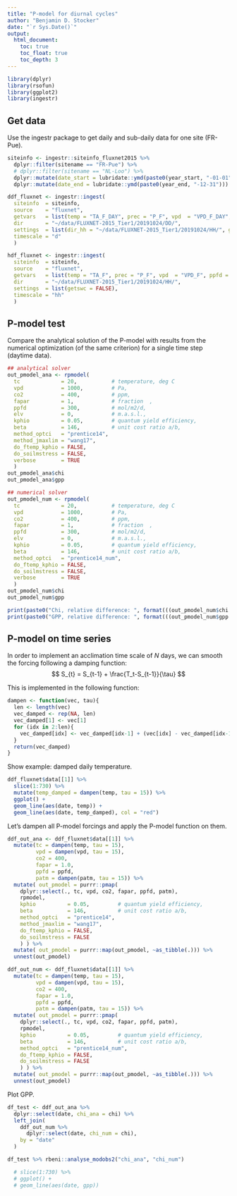 ```yaml
---
title: "P-model for diurnal cycles"
author: "Benjamin D. Stocker"
date: "`r Sys.Date()`"
output:
  html_document:
    toc: true
    toc_float: true
    toc_depth: 3
---
```



```r
library(dplyr)
library(rsofun)
library(ggplot2)
library(ingestr)
```

## Get data

Use the ingestr package to get daily and sub-daily data for one site (FR-Pue).
```r
siteinfo <- ingestr::siteinfo_fluxnet2015 %>%
  dplyr::filter(sitename == "FR-Pue") %>% 
  # dplyr::filter(sitename == "NL-Loo") %>% 
  dplyr::mutate(date_start = lubridate::ymd(paste0(year_start, "-01-01"))) %>%
  dplyr::mutate(date_end = lubridate::ymd(paste0(year_end, "-12-31")))

ddf_fluxnet <- ingestr::ingest(
  siteinfo  = siteinfo,
  source    = "fluxnet",
  getvars   = list(temp = "TA_F_DAY", prec = "P_F", vpd  = "VPD_F_DAY", ppfd =  "SW_IN_F", patm = "PA_F"),
  dir       = "~/data/FLUXNET-2015_Tier1/20191024/DD/",
  settings  = list(dir_hh = "~/data/FLUXNET-2015_Tier1/20191024/HH/", getswc = FALSE),
  timescale = "d"
  )

hdf_fluxnet <- ingestr::ingest(
  siteinfo  = siteinfo,
  source    = "fluxnet",
  getvars   = list(temp = "TA_F", prec = "P_F", vpd  = "VPD_F", ppfd =  "SW_IN_F", patm = "PA_F"),
  dir       = "~/data/FLUXNET-2015_Tier1/20191024/HH/",
  settings  = list(getswc = FALSE),
  timescale = "hh"
  )
```

## P-model test

Compare the analytical solution of the P-model with results from the numerical optimization (of the same criterion) for a single time step (daytime data).
```r
## analytical solver
out_pmodel_ana <- rpmodel( 
  tc             = 20,           # temperature, deg C
  vpd            = 1000,         # Pa,
  co2            = 400,          # ppm,
  fapar          = 1,            # fraction  ,
  ppfd           = 300,          # mol/m2/d,
  elv            = 0,            # m.a.s.l.,
  kphio          = 0.05,         # quantum yield efficiency,
  beta           = 146,          # unit cost ratio a/b,
  method_optci   = "prentice14",
  method_jmaxlim = "wang17",
  do_ftemp_kphio = FALSE,
  do_soilmstress = FALSE,
  verbose        = TRUE
  )
out_pmodel_ana$chi
out_pmodel_ana$gpp

## numerical solver
out_pmodel_num <- rpmodel( 
  tc             = 20,           # temperature, deg C
  vpd            = 1000,         # Pa,
  co2            = 400,          # ppm,
  fapar          = 1,            # fraction  ,
  ppfd           = 300,          # mol/m2/d,
  elv            = 0,            # m.a.s.l.,
  kphio          = 0.05,         # quantum yield efficiency,
  beta           = 146,          # unit cost ratio a/b,
  method_optci   = "prentice14_num",
  do_ftemp_kphio = FALSE,
  do_soilmstress = FALSE,
  verbose        = TRUE
  )
out_pmodel_num$chi
out_pmodel_num$gpp

print(paste0("Chi, relative difference: ", format(((out_pmodel_num$chi / out_pmodel_ana$chi) - 1.0 )* 100, digits = 3), "%"))
print(paste0("GPP, relative difference: ", format(((out_pmodel_num$gpp / out_pmodel_ana$gpp) - 1.0 )* 100, digits = 3), "%"))
```

## P-model on time series

In order to implement an acclimation time scale of $N$ days, we can smooth the forcing following a damping function:
$$
S_{t} = S_{t-1} + \frac{T_t-S_{t-1}}{\tau}
$$

This is implemented in the following function:
```r
dampen <- function(vec, tau){
  len <- length(vec)
  vec_damped <- rep(NA, len)
  vec_damped[1] <- vec[1]
  for (idx in 2:len){
    vec_damped[idx] <- vec_damped[idx-1] + (vec[idx] - vec_damped[idx-1]) / tau
  }
  return(vec_damped)
}
```

Show example: damped daily temperature.
```r
ddf_fluxnet$data[[1]] %>% 
  slice(1:730) %>% 
  mutate(temp_damped = dampen(temp, tau = 15)) %>% 
  ggplot() + 
  geom_line(aes(date, temp)) +
  geom_line(aes(date, temp_damped), col = "red")
```

Let's dampen all P-model forcings and apply the P-model function on them.
```r
ddf_out_ana <- ddf_fluxnet$data[[1]] %>% 
  mutate(tc = dampen(temp, tau = 15),
         vpd = dampen(vpd, tau = 15),
         co2 = 400,
         fapar = 1.0,
         ppfd = ppfd,
         patm = dampen(patm, tau = 15)) %>% 
  mutate( out_pmodel = purrr::pmap(
    dplyr::select(., tc, vpd, co2, fapar, ppfd, patm), 
    rpmodel, 
    kphio          = 0.05,         # quantum yield efficiency,
    beta           = 146,          # unit cost ratio a/b,
    method_optci   = "prentice14",
    method_jmaxlim = "wang17",
    do_ftemp_kphio = FALSE,
    do_soilmstress = FALSE
    ) ) %>% 
  mutate( out_pmodel = purrr::map(out_pmodel, ~as_tibble(.))) %>% 
  unnest(out_pmodel) 

ddf_out_num <- ddf_fluxnet$data[[1]] %>% 
  mutate(tc = dampen(temp, tau = 15),
         vpd = dampen(vpd, tau = 15),
         co2 = 400,
         fapar = 1.0,
         ppfd = ppfd,
         patm = dampen(patm, tau = 15)) %>% 
  mutate( out_pmodel = purrr::pmap(
    dplyr::select(., tc, vpd, co2, fapar, ppfd, patm), 
    rpmodel, 
    kphio          = 0.05,         # quantum yield efficiency,
    beta           = 146,          # unit cost ratio a/b,
    method_optci   = "prentice14_num",
    do_ftemp_kphio = FALSE,
    do_soilmstress = FALSE
    ) ) %>% 
  mutate( out_pmodel = purrr::map(out_pmodel, ~as_tibble(.))) %>% 
  unnest(out_pmodel)   
```

Plot GPP.
```r
df_test <- ddf_out_ana %>% 
  dplyr::select(date, chi_ana = chi) %>% 
  left_join(
    ddf_out_num %>% 
      dplyr::select(date, chi_num = chi),
    by = "date"
  )

df_test %>% rbeni::analyse_modobs2("chi_ana", "chi_num")

  # slice(1:730) %>% 
  # ggplot() +
  # geom_line(aes(date, gpp))
```